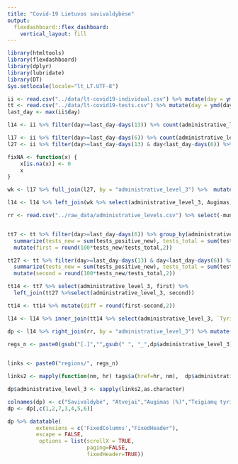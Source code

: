```yaml
---
title: "Covid-19 Lietuvos savivaldybėse"
output: 
  flexdashboard::flex_dashboard:
    vertical_layout: fill
---
```


```r
library(htmltools)
library(flexdashboard)
library(dplyr)
library(lubridate)
library(DT)
Sys.setlocale(locale="lt_LT.UTF-8")
```



```r
ii <- read.csv("../data/lt-covid19-individual.csv") %>% mutate(day = ymd(day))
tt <- read.csv("../data/lt-covid19-tests.csv") %>% mutate(day = ymd(day))
last_day <- max(ii$day)

l14 <- ii %>% filter(day>=last_day-days(13)) %>% count(administrative_level_3) 

l17 <- ii %>% filter(day>=last_day-days(6)) %>% count(administrative_level_3) %>% rename(first = n)
l27 <- ii %>% filter(day>=last_day-days(13) & day<last_day-days(6)) %>% count(administrative_level_3) %>% rename(second = n)

fixNA <- function(x) {
    x[is.na(x)] <- 0
    x
}

wk <- l17 %>% full_join(l27, by = "administrative_level_3") %>%  mutate(first=fixNA(first), second = fixNA(second), Augimas = round(100*(first/second-1),2))

l14 <- l14 %>% left_join(wk %>% select(administrative_level_3, Augimas), by = "administrative_level_3")

rr <- read.csv("../raw_data/administrative_levels.csv") %>% select(-municipality_name)


tt7 <- tt %>% filter(day>=last_day-days(6)) %>% group_by(administrative_level_3) %>% 
  summarize(tests_new = sum(tests_positive_new), tests_total = sum(tests_total)) %>%
  mutate(first = round(100*tests_new/tests_total,2))

tt27 <- tt %>% filter(day>=last_day-days(13) & day<last_day-days(6)) %>% group_by(administrative_level_3) %>% 
  summarize(tests_new = sum(tests_positive_new), tests_total = sum(tests_total)) %>%
  mutate(second = round(100*tests_new/tests_total,2))

tt14 <- tt7 %>% select(administrative_level_3, first) %>% 
  left_join(tt27 %>%select(administrative_level_3, second))

tt14 <- tt14 %>% mutate(diff = round(first-second,2))

l14 <- l14 %>% inner_join(tt14 %>% select(administrative_level_3, `Tyrimų dalis` = first, `Tyrimų dalies pokytis` = diff))

dp <- l14 %>% right_join(rr, by = "administrative_level_3") %>% mutate(n = fixNA(n), Atvejai_100k = round(n/population*100000,2)) %>% arrange(administrative_level_3)
    
regs_n <- paste0(gsub("[.]","",gsub(" ", "_",dp$administrative_level_3)),".html")


links <- paste0("regions/", regs_n) 

links2 <- mapply(function(nm, hr) tags$a(href=hr, nm),  dp$administrative_level_3, links, SIMPLIFY = FALSE)

dp$administrative_level_3 <- sapply(links2,as.character)

colnames(dp) <- c("Savivaldybė", "Atvejai","Augimas (%)","Teigiamų tyrimų dalis", "Tyrimų dalies pokytis", "Populiacija","Atvejai_100k")
dp <- dp[,c(1,2,7,3,4,5,6)]

dp %>% datatable( 
         extensions = c('FixedColumns',"FixedHeader"),
         escape = FALSE,
          options = list(scrollX = TRUE, 
                         paging=FALSE,
                         fixedHeader=TRUE))

```



